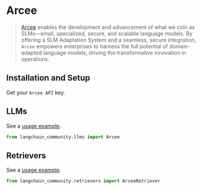 # Arcee

>[Arcee](https://www.arcee.ai/about/about-us) enables the development and advancement
> of what we coin as SLMs—small, specialized, secure, and scalable language models.
> By offering a SLM Adaptation System and a seamless, secure integration,
> `Arcee` empowers enterprises to harness the full potential of
> domain-adapted language models, driving the transformative
> innovation in operations.


## Installation and Setup

Get your `Arcee API` key.


## LLMs

See a [usage example](/oss/integrations/llms/arcee).

```python
from langchain_community.llms import Arcee
```

## Retrievers

See a [usage example](/oss/integrations/retrievers/arcee).

```python
from langchain_community.retrievers import ArceeRetriever
```

